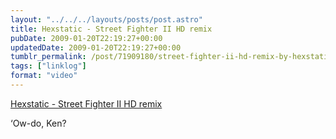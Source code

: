 ```yaml
---
layout: "../../../layouts/posts/post.astro"
title: Hexstatic - Street Fighter II HD remix
pubDate: 2009-01-20T22:19:27+00:00
updatedDate: 2009-01-20T22:19:27+00:00
tumblr_permalink: /post/71909180/street-fighter-ii-hd-remix-by-hexstatic-ow-do
tags: ["linklog"]
format: "video"
---
```



<YouTube id="https://www.youtube.com/watch?v=fiilep_bgBQ" />

[Hexstatic - Street Fighter II HD remix][1]

&lsquo;Ow-do, Ken?

[1]: https://www.youtube.com/watch?v=fiilep_bgBQ
